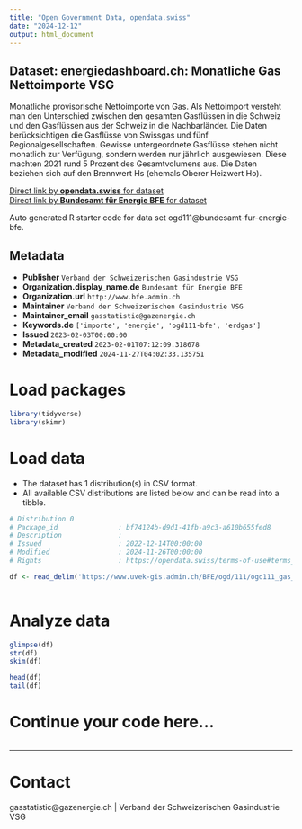 ```yaml
---
title: "Open Government Data, opendata.swiss"
date: "2024-12-12"
output: html_document
---
```


## Dataset: energiedashboard.ch: Monatliche Gas Nettoimporte VSG

Monatliche provisorische Nettoimporte von Gas. Als Nettoimport versteht man den Unterschied zwischen den gesamten Gasflüssen in die Schweiz und den Gasflüssen aus der Schweiz in die Nachbarländer. Die Daten berücksichtigen die Gasflüsse von Swissgas und fünf Regionalgesellschaften. Gewisse untergeordnete Gasflüsse stehen nicht monatlich zur Verfügung, sondern werden nur jährlich ausgewiesen. Diese machten 2021 rund 5 Prozent des Gesamtvolumens aus. Die Daten beziehen sich auf den Brennwert Hs (ehemals Oberer Heizwert Ho).

[Direct link by **opendata.swiss** for dataset](https://opendata.swiss/de/dataset/energiedashboard-ch-monatliche-gas-nettoimporte-vsg)<br>
[Direct link by **Bundesamt für Energie BFE** for dataset](https://gazenergie.ch/de/verband/infothek/jahresstatistik/)

Auto generated R starter code for data set ogd111@bundesamt-fur-energie-bfe.

## Metadata

- **Publisher** `Verband der Schweizerischen Gasindustrie VSG`
- **Organization.display_name.de** `Bundesamt für Energie BFE`
- **Organization.url** `http://www.bfe.admin.ch`
- **Maintainer** `Verband der Schweizerischen Gasindustrie VSG`
- **Maintainer_email** `gasstatistic@gazenergie.ch`
- **Keywords.de** `['importe', 'energie', 'ogd111-bfe', 'erdgas']`
- **Issued** `2023-02-03T00:00:00`
- **Metadata_created** `2023-02-01T07:12:09.318678`
- **Metadata_modified** `2024-11-27T04:02:33.135751`


# Load packages

```r

library(tidyverse)
library(skimr)

```

# Load data

-   The dataset has 1 distribution(s) in CSV format.
-   All available CSV distributions are listed below and can be read into a tibble.

```r

# Distribution 0
# Package_id               : bf74124b-d9d1-41fb-a9c3-a610b655fed8
# Description              : 
# Issued                   : 2022-12-14T00:00:00
# Modified                 : 2024-11-26T00:00:00
# Rights                   : https://opendata.swiss/terms-of-use#terms_by

df <- read_delim('https://www.uvek-gis.admin.ch/BFE/ogd/111/ogd111_gas_nettoimport.csv')



```

# Analyze data

```r

glimpse(df)
str(df)
skim(df)

head(df)
tail(df)

```

# Continue your code here...

```r

```

------------------------------------------------------------------------

# Contact

gasstatistic@gazenergie.ch | Verband der Schweizerischen Gasindustrie VSG
